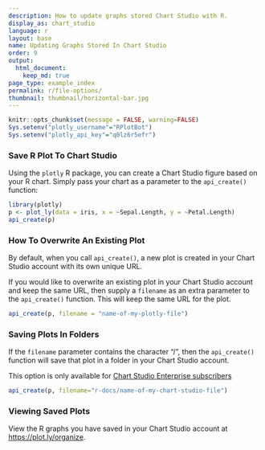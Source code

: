 ```yaml
---
description: How to update graphs stored Chart Studio with R.
display_as: chart_studio
language: r
layout: base
name: Updating Graphs Stored In Chart Studio
order: 9
output:
  html_document:
    keep_md: true
page_type: example_index
permalink: r/file-options/
thumbnail: thumbnail/horizontal-bar.jpg
---
```


```r
knitr::opts_chunk$set(message = FALSE, warning=FALSE)
Sys.setenv("plotly_username"="RPlotBot")
Sys.setenv("plotly_api_key"="q0lz6r5efr")
```
### Save R Plot To Chart Studio

Using the `plotly` R package, you can create a Chart Studio figure based on your R chart. Simply pass your chart as a parameter to the `api_create()` function:

```r
library(plotly)
p <- plot_ly(data = iris, x = ~Sepal.Length, y = ~Petal.Length)
api_create(p)
```

### How To Overwrite An Existing Plot

By default, when you call `api_create()`, a new plot is created in your Chart Studio account with its own unique URL.

If you would like to overwrite an existing plot in your Chart Studio account and keep the same URL, then supply a `filename` as an extra parameter to the `api_create()` function. This will keep the same URL for the plot. 

```r
api_create(p, filename = "name-of-my-plotly-file")
```

### Saving Plots In Folders

If the `filename` parameter contains the character "/", then the `api_create()` function will save that plot in a folder in your Chart Studio account. 

This option is only available for [Chart Studio Enterprise subscribers](https://plot.ly/online-chart-maker/)

```r
api_create(p, filename="r-docs/name-of-my-chart-studio-file")
```

### Viewing Saved Plots

View the R graphs you have saved in your Chart Studio account at [https://plot.ly/organize](https://plot.ly/organize).